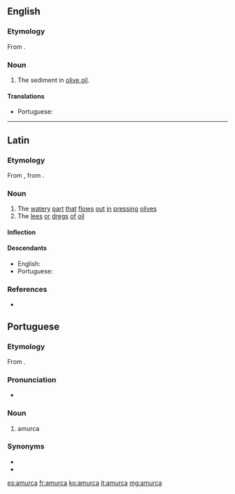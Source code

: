 ==English==

===Etymology===
From {{etyl|la|en}} {{term|amurca||oil dregs|lang=la}}.

===Noun===
{{en-noun}}

# The sediment in [[olive oil]].

====Translations====
{{trans-top|sediment in olive oil}}
* Portuguese: {{t|pt|amurca|f}}
{{trans-mid}}
{{trans-bottom}}

----

==Latin==

===Etymology===
From {{etyl|grc|-}} {{m|grc|ἀμόργη}}, from {{m|grc|ἀμέργω||pluck, pull}}.

===Noun===
{{la-noun|amurca||amurcae|f|first}}

# The [[watery]] [[part]] [[that]] [[flows]] [[out]] [[in]] [[pressing]] [[olives]]
# The [[lees]] [[or]] [[dregs]] [[of]] [[oil]]

====Inflection====
{{la-decl-1st|amurc}}

====Descendants====
* English: {{l|en|amurca}}
* Portuguese: {{l|pt|amurca}}

===References===
* {{R:L&S}}

==Portuguese==
{{wikipedia|lang=pt}}

===Etymology===
From {{etyl|la|en}} {{term|amurca|lang=la}}.

===Pronunciation===
* {{a|PT}} {{IPA|/ɐˈmurkɐ/|lang=pt}}

===Noun===
{{pt-noun|f|s}}

# amurca

===Synonyms===
* {{l|pt|almofeira}}
* {{l|pt|albufeira}}

[[es:amurca]]
[[fr:amurca]]
[[ko:amurca]]
[[it:amurca]]
[[mg:amurca]]